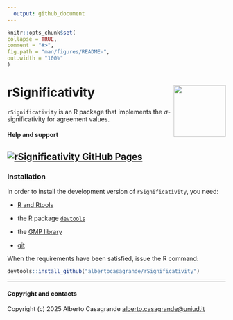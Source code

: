 ```yaml
---
  output: github_document
---
```

  
  ```r
knitr::opts_chunk$set(
  collapse = TRUE,
  comment = "#>",
  fig.path = "man/figures/README-",
  out.width = "100%"
)
```

# rSignificativity <a href="albertocasagrande.github.io/rSignificativity"><img src="man/figures/logo.png" align="right" height="120" alt="" /></a>

<!-- badges: start -->
<!--
[![R-CMD-check](https://github.com/albertocasagrande/rSignificativity/workflows/R-CMD-check/badge.svg)](https://github.com/albertocasagrande/rSignificativity/actions)
[![pkgdown](https://github.com/albertocasagrande/rSignificativity/actions/workflows/pkgdown.yaml/badge.svg)](https://github.com/albertocasagrande/rSignificativity/actions/workflows/pkgdown.yaml)
-->
<!-- badges: end -->

`rSignificativity` is an R package that implements the $\sigma$-significativity for agreement values.

#### Help and support

## [![rSignificativity GitHub Pages](https://img.shields.io/badge/GitHub%20Pages-https://albertocasagrande.github.io/rSignificativity/-yellow.svg)](https://albertocasagrande.github.io/rSignificativity/)

### Installation

In order to install the development version of `rSignificativity`, you need:

* [R and Rtools](https://cran.r-project.org)

* the R package [`devtools`](https://devtools.r-lib.org)

* the [GMP library](https://gmplib.org)

* [git](https://git-scm.com/downloads)

When the requirements have been satisfied, issue the R command:

``` r
devtools::install_github("albertocasagrande/rSignificativity")
```


------------------------------------------------------------------------

#### Copyright and contacts

Copyright (c) 2025 Alberto Casagrande <alberto.casagrande@uniud.it>
